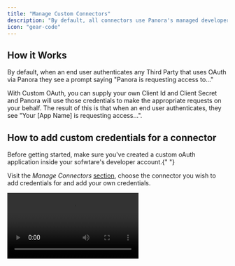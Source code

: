 ```yaml
---
title: "Manage Custom Connectors"
description: "By default, all connectors use Panora's managed developer applications. You have the option to use your own custom apps."
icon: "gear-code"
---
```


## How it Works
By default, when an end user authenticates any Third Party that uses OAuth via Panora they see a prompt saying "Panora is requesting access to..."

With Custom OAuth, you can supply your own Client Id and Client Secret and Panora will use those credentials to make the appropriate requests on your behalf. The result of this is that when an end user authenticates, they see "Your [App Name] is requesting access...".

## How to add custom credentials for a connector

<Note>
  Before getting started, make sure you've created a custom oAuth application
  inside your sofwtare's developer account.{" "}
</Note>

Visit the _Manage Connectors_ [section](https://dashboard.panora.dev/configuration), choose the connector you wish to add credentials for and add your own credentials.

<Frame type="glass">
  <video
    controls
    className="w-full aspect-video"
    src="/images/customcreds.mp4"
  />
</Frame>
